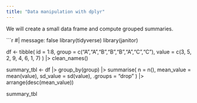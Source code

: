 ```yaml
---
title: "Data manipulation with dplyr"
---
```


We will create a small data frame and compute grouped summaries.

```r
#| message: false
library(tidyverse)
library(janitor)

df <- tibble(
  id = 1:8,
  group = c("A","A","B","B","B","A","C","C"),
  value = c(3, 5, 2, 9, 4, 6, 1, 7)
) |>
  clean_names()

summary_tbl <- df |>
  group_by(group) |>
  summarise(
    n = n(),
    mean_value = mean(value),
    sd_value = sd(value),
    .groups = "drop"
  ) |>
  arrange(desc(mean_value))

summary_tbl